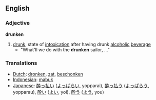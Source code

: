 ==English==
===Adjective===
'''drunken'''

# [[drunk]], state of [[intoxication]] after having drunk [[alcohol]]ic [[beverage]]
#* "What'll we do with the '''drunken''' sailor, ..."

=== Translations ===
*[[Dutch]]: [[dronken]], [[zat]], [[beschonken]]
*[[Indonesian]]: [[mabuk]]
*[[Japanese]]: [[酔っ払い]] ([[よっぱらい]], yopparai), [[酔っ払う]] ([[よっぱらう]], yopparau), [[酔い]] ([[よい]], yoi), [[酔う]] ([[よう]], you)